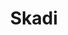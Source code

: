 ---
title: "Skadi"
slug: "skadi"
arcana: "Priestess"

image: "./.jpg"

phys: ""
gun: ""
fire: ""
ice: ""
elec: ""
wind: ""
psy: ""
nuke: ""
bless: ""
curse: ""
---
